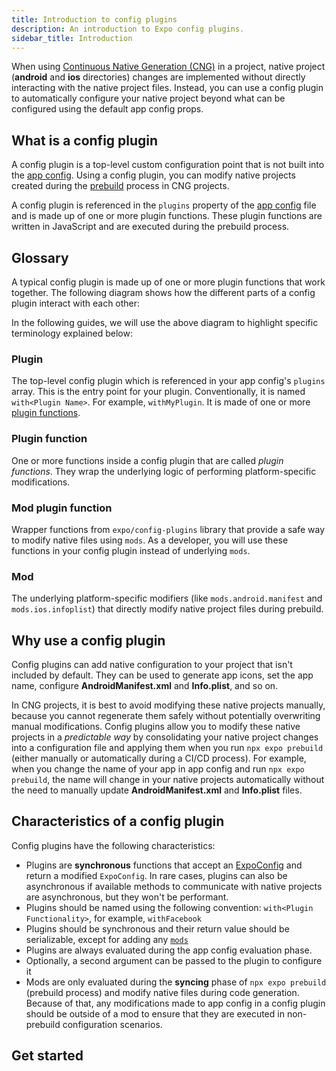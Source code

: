 ```yaml
---
title: Introduction to config plugins
description: An introduction to Expo config plugins.
sidebar_title: Introduction
---
```




When using [Continuous Native Generation (CNG)](/workflow/continuous-native-generation/) in a project, native project (**android** and **ios** directories) changes are implemented without directly interacting with the native project files. Instead, you can use a config plugin to automatically configure your native project beyond what can be configured using the default app config props.

## What is a config plugin

A config plugin is a top-level custom configuration point that is not built into the [app config](/workflow/configuration). Using a config plugin, you can modify native projects created during the [prebuild](/workflow/continuous-native-generation/#usage) process in CNG projects.

A config plugin is referenced in the `plugins` property of the [app config](/workflow/configuration) file and is made up of one or more plugin functions. These plugin functions are written in JavaScript and are executed during the prebuild process.

## Glossary

A typical config plugin is made up of one or more plugin functions that work together. The following diagram shows how the different parts of a config plugin interact with each other:

<ConfigPluginHierarchy highlightedNodeId="1" />

In the following guides, we will use the above diagram to highlight specific terminology explained below:

### Plugin

The top-level config plugin which is referenced in your app config's `plugins` array. This is the entry point for your plugin. Conventionally, it is named `with<Plugin Name>`. For example, `withMyPlugin`. It is made of one or more [plugin functions](#plugin-function).

### Plugin function

One or more functions inside a config plugin that are called _plugin functions_. They wrap the underlying logic of performing platform-specific modifications.

### Mod plugin function

Wrapper functions from `expo/config-plugins` library that provide a safe way to modify native files using `mods`. As a developer, you will use these functions in your config plugin instead of underlying `mods`.

### Mod

The underlying platform-specific modifiers (like `mods.android.manifest` and `mods.ios.infoplist`) that directly modify native project files during prebuild.

## Why use a config plugin

Config plugins can add native configuration to your project that isn't included by default. They can be used to generate app icons, set the app name, configure **AndroidManifest.xml** and **Info.plist**, and so on.

In CNG projects, it is best to avoid modifying these native projects manually, because you cannot regenerate them safely without potentially overwriting manual modifications. Config plugins allow you to modify these native projects in a _predictable way_ by consolidating your native project changes into a configuration file and applying them when you run `npx expo prebuild` (either manually or automatically during a CI/CD process). For example, when you change the name of your app in app config and run `npx expo prebuild`, the name will change in your native projects automatically without the need to manually update **AndroidManifest.xml** and **Info.plist** files.

## Characteristics of a config plugin

Config plugins have the following characteristics:

- Plugins are **synchronous** functions that accept an [ExpoConfig](/workflow/configuration) and return a modified `ExpoConfig`. In rare cases, plugins can also be asynchronous if available methods to communicate with native projects are asynchronous, but they won't be performant.
- Plugins should be named using the following convention: `with<Plugin Functionality>`, for example, `withFacebook`
- Plugins should be synchronous and their return value should be serializable, except for adding any [`mods`](#mods)
- Plugins are always evaluated during the app config evaluation phase.
- Optionally, a second argument can be passed to the plugin to configure it
- Mods are only evaluated during the **syncing** phase of `npx expo prebuild` (prebuild process) and modify native files during code generation. Because of that, any modifications made to app config in a config plugin should be outside of a mod to ensure that they are executed in non-prebuild configuration scenarios.

## Get started

<BoxLink
  title="Create a config plugin"
  description="Comprehensive guide on how to create and use config plugins in your Expo project."
  href="/config-plugins/plugins/"
  Icon={BookOpen02Icon}
/>

<BoxLink
  title="Mods"
  description="Comprehensive guide on how mods work, how to create them, and their best practices."
  href="/config-plugins/mods/"
  Icon={BookOpen02Icon}
/>

<BoxLink
  title="Best practices for development and debugging"
  description="Learn about best practices for development and debugging config plugins."
  href="/config-plugins/development-and-debugging/"
  Icon={BookOpen02Icon}
/>
